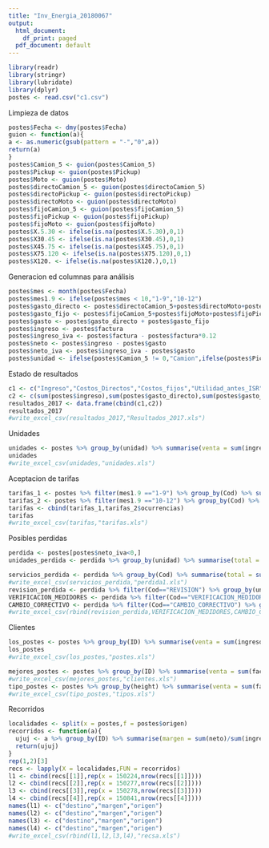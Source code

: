 ---
title: "Inv_Energia_20180067"
output:
  html_document:
    df_print: paged
  pdf_document: default
---

```{r}
library(readr)
library(stringr)
library(lubridate)
library(dplyr)
postes <- read.csv("c1.csv")
```

Limpieza de datos 
```{r}
postes$Fecha <- dmy(postes$Fecha)
guion <- function(a){
a <- as.numeric(gsub(pattern = "-","0",a))
return(a)  
}
postes$Camion_5 <- guion(postes$Camion_5)
postes$Pickup <- guion(postes$Pickup)
postes$Moto <- guion(postes$Moto)
postes$directoCamion_5 <- guion(postes$directoCamion_5)
postes$directoPickup <- guion(postes$directoPickup)
postes$directoMoto <- guion(postes$directoMoto)
postes$fijoCamion_5 <- guion(postes$fijoCamion_5)
postes$fijoPickup <- guion(postes$fijoPickup)
postes$fijoMoto <- guion(postes$fijoMoto)
postes$X.5.30 <- ifelse(is.na(postes$X.5.30),0,1)
postes$X30.45 <- ifelse(is.na(postes$X30.45),0,1)
postes$X45.75 <- ifelse(is.na(postes$X45.75),0,1)
postes$X75.120 <- ifelse(is.na(postes$X75.120),0,1)
postes$X120. <- ifelse(is.na(postes$X120.),0,1)

```

Generacion ed columnas para análisis
```{r}
postes$mes <- month(postes$Fecha)
postes$mes1.9 <- ifelse(postes$mes < 10,"1-9","10-12")
postes$gasto_directo <- postes$directoCamion_5+postes$directoMoto+postes$directoPickup
postes$gasto_fijo <- postes$fijoCamion_5+postes$fijoMoto+postes$fijoPickup
postes$gasto <- postes$gasto_directo + postes$gasto_fijo
postes$ingreso <- postes$factura
postes$ingreso_iva <- postes$factura - postes$factura*0.12
postes$neto <- postes$ingreso - postes$gasto
postes$neto_iva <- postes$ingreso_iva - postes$gasto
postes$unidad <- ifelse(postes$Camion_5 != 0,"Camion",ifelse(postes$Pickup != 0,"Pickup","Moto"))

```

Estado de resultados 
```{r}
c1 <- c("Ingreso","Costos_Directos","Costos_fijos","Utilidad_antes_ISR","Utilidad_Neta")
c2 <- c(sum(postes$ingreso),sum(postes$gasto_directo),sum(postes$gasto_fijo),(sum(postes$ingreso)-sum(postes$gasto_directo)-sum(postes$gasto_fijo)),(sum(postes$ingreso)-sum(postes$gasto_directo)-sum(postes$gasto_fijo))-(sum(postes$ingreso)-sum(postes$gasto_directo)-sum(postes$gasto_fijo))*0.25)
resultados_2017 <- data.frame(cbind(c1,c2))
resultados_2017
#write_excel_csv(resultados_2017,"Resultados_2017.xls")

```

Unidades
```{r}
unidades <- postes %>% group_by(unidad) %>% summarise(venta = sum(ingreso), utilidad = sum(neto), medio = mean(neto), margen = (sum(neto)/sum(ingreso)))
unidades
#write_excel_csv(unidades,"unidades.xls")

```


Aceptacion de tarifas
```{r}
tarifas_1 <- postes %>% filter(mes1.9 =="1-9") %>% group_by(Cod) %>% summarise(ocurrencias = n()/9)
tarifas_2 <- postes %>% filter(mes1.9 =="10-12") %>% group_by(Cod) %>% summarise(ocurrencias = n()/3)
tarifas <- cbind(tarifas_1,tarifas_2$ocurrencias)
tarifas
#write_excel_csv(tarifas,"tarifas.xls")

```

Posibles perdidas
```{r}
perdida <- postes[postes$neto_iva<0,]
unidades_perdida <- perdida %>% group_by(unidad) %>% summarise(total = sum(neto_iva), media = mean(neto_iva),n())

servicios_perdida <- perdida %>% group_by(Cod) %>% summarise(total = sum(neto_iva), media = mean(neto_iva),n())
#write_excel_csv(servicios_perdida,"perdida1.xls")
revision_perdida <- perdida %>% filter(Cod=="REVISION") %>% group_by(unidad) %>% summarise(total = sum(neto_iva), media = mean(neto_iva),n())
VERIFICACION_MEDIDORES <- perdida %>% filter(Cod=="VERIFICACION_MEDIDORES") %>% group_by(unidad) %>% summarise(total = sum(neto_iva), media = mean(neto_iva),n())
CAMBIO_CORRECTIVO <- perdida %>% filter(Cod=="CAMBIO_CORRECTIVO") %>% group_by(unidad) %>% summarise(total = sum(neto_iva), media = mean(neto_iva),n())
#write_excel_csv(rbind(revision_perdida,VERIFICACION_MEDIDORES,CAMBIO_CORRECTIVO),"perdidas2.xls")

```

Clientes
```{r}

los_postes <- postes %>% group_by(ID) %>% summarise(venta = sum(ingreso), utilidad = sum(neto), trabajos = n(), directos = mean(gasto_directo)) %>% filter(directos > mean(directos)) %>% arrange(-trabajos)
los_postes
#write_excel_csv(los_postes,"postes.xls")

mejores_postes <- postes %>% group_by(ID) %>% summarise(venta = sum(factura), mantenimiento = n())
#write_excel_csv(mejores_postes,"clientes.xls")
tipo_postes <- postes %>% group_by(height) %>% summarise(venta = sum(factura), mantenimiento = n())
#write_excel_csv(tipo_postes,"tipos.xls")

```


Recorridos
```{r}
localidades <- split(x = postes,f = postes$origen)
recorridos <- function(a){
  ujuj <- a %>% group_by(ID) %>% summarise(margen = sum(neto)/sum(ingreso))
  return(ujuj)
}
rep(1,2)[3]
recs <- lapply(X = localidades,FUN = recorridos)
l1 <- cbind(recs[[1]],rep(x = 150224,nrow(recs[[1]])))
l2 <- cbind(recs[[2]],rep(x = 150277,nrow(recs[[2]])))
l3 <- cbind(recs[[3]],rep(x = 150278,nrow(recs[[3]])))
l4 <- cbind(recs[[4]],rep(x = 150841,nrow(recs[[4]])))
names(l1) <- c("destino","margen","origen")
names(l2) <- c("destino","margen","origen")
names(l3) <- c("destino","margen","origen")
names(l4) <- c("destino","margen","origen")
#write_excel_csv(rbind(l1,l2,l3,l4),"recsa.xls")

```


